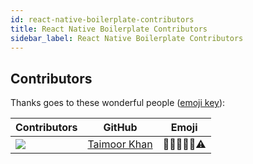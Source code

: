 ```yaml
---
id: react-native-boilerplate-contributors
title: React Native Boilerplate Contributors
sidebar_label: React Native Boilerplate Contributors
---
```


## Contributors

Thanks goes to these wonderful people ([emoji key](https://allcontributors.org/docs/en/emoji-key)):

| Contributors        | GitHub           | Emoji  |
| ------------- |:-------------:|:-----:|
| <img src="https://avatars0.githubusercontent.com/u/27800340?s=150&v=4" /> | <a href="https://github.com/taimoormk">Taimoor Khan</a> | 🎨🤔🚧📆👀⚠️ |
